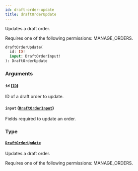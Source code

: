 ```yaml
---
id: draft-order-update
title: draftOrderUpdate
---
```


Updates a draft order.

Requires one of the following permissions: MANAGE_ORDERS.

```graphql
draftOrderUpdate(
  id: ID!
  input: DraftOrderInput!
): DraftOrderUpdate
```

### Arguments

#### `id` ([`ID`](../../../developer/api-reference/scalars/id))

ID of a draft order to update.

#### `input` ([`DraftOrderInput`](../../../developer/api-reference/inputs/draft-order-input))

Fields required to update an order.

### Type

#### [`DraftOrderUpdate`](../../../developer/api-reference/objects/draft-order-update)

Updates a draft order.

Requires one of the following permissions: MANAGE_ORDERS.
